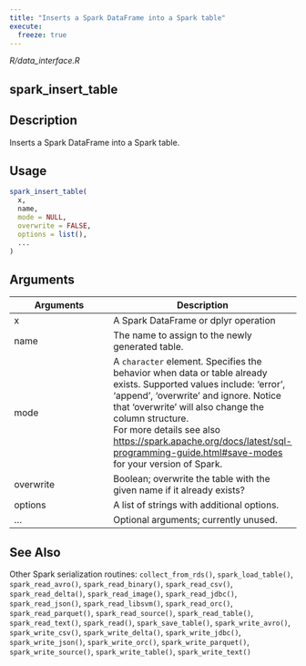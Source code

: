 ```yaml
---
title: "Inserts a Spark DataFrame into a Spark table"
execute:
  freeze: true
---
```


*R/data_interface.R*

## spark_insert_table

## Description
Inserts a Spark DataFrame into a Spark table. 


## Usage
```r
spark_insert_table( 
  x, 
  name, 
  mode = NULL, 
  overwrite = FALSE, 
  options = list(), 
  ... 
) 
```

## Arguments
|Arguments|Description|
|---|---|
| x | A Spark DataFrame or dplyr operation |
| name | The name to assign to the newly generated table. |
| mode | A `character` element. Specifies the behavior when data or   table already exists. Supported values include: 'error', 'append', 'overwrite' and   ignore. Notice that 'overwrite' will also change the column structure. <br>  For more details see also [https://spark.apache.org/docs/latest/sql-programming-guide.html#save-modes](https://spark.apache.org/docs/latest/sql-programming-guide.html#save-modes)<br>  for your version of Spark. |
| overwrite | Boolean; overwrite the table with the given name if it already exists? |
| options | A list of strings with additional options. |
| ... | Optional arguments; currently unused. |






## See Also
Other Spark serialization routines:  `collect_from_rds()`, `spark_load_table()`, `spark_read_avro()`, `spark_read_binary()`, `spark_read_csv()`, `spark_read_delta()`, `spark_read_image()`, `spark_read_jdbc()`, `spark_read_json()`, `spark_read_libsvm()`, `spark_read_orc()`, `spark_read_parquet()`, `spark_read_source()`, `spark_read_table()`, `spark_read_text()`, `spark_read()`, `spark_save_table()`, `spark_write_avro()`, `spark_write_csv()`, `spark_write_delta()`, `spark_write_jdbc()`, `spark_write_json()`, `spark_write_orc()`, `spark_write_parquet()`, `spark_write_source()`, `spark_write_table()`, `spark_write_text()`

